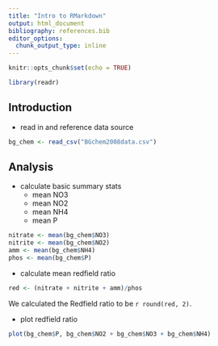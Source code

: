 ```yaml
---
title: "Intro to RMarkdown"
output: html_document
bibliography: references.bib
editor_options: 
  chunk_output_type: inline
---
```


```r
knitr::opts_chunk$set(echo = TRUE)
```

```r
library(readr)
```


## Introduction

* read in and reference data source

```r
bg_chem <- read_csv("BGchem2008data.csv")
```

## Analysis

* calculate basic summary stats
  - mean NO3
  - mean NO2
  - mean NH4
  - mean P

```r
nitrate <- mean(bg_chem$NO3)
nitrite <- mean(bg_chem$NO2)
amm <- mean(bg_chem$NH4)
phos <- mean(bg_chem$P)
```


* calculate mean redfield ratio

```r
red <- (nitrate + nitrite + amm)/phos
```

We calculated the Redfield ratio to be `r round(red, 2)`.

* plot redfield ratio

```r
plot(bg_chem$P, bg_chem$NO2 + bg_chem$NO3 + bg_chem$NH4)
```

